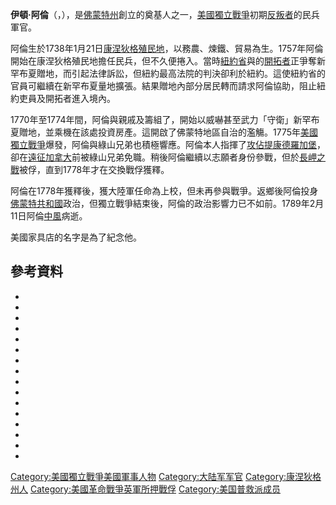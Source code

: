 {{NoteTA
|G1=Military
|G2=地名
}}
{{Infobox military person
|name=伊頓·阿倫<br/>Ethan Allen
|born = {{birth date|1738|1|21}}
|died = {{death date and age|1789|2|12|1738|1|21}}
|image=[[File:Fort_Ticonderoga_1775.jpg|300px]]
|caption=阿倫[[攻佔提康德羅加堡|攻佔提康德羅加堡]]時要求英軍投降油畫。
|placeofbirth=  {{flagicon|Kingdom of Great Britain|naval}} [[康涅狄格殖民地|康涅狄格殖民地]]{{link-en|利奇菲鎮| Litchfield, Connecticut}}
|placeofdeath=  [[File:Flag_of_the_Vermont_Republic.svg|22px]] [[佛蒙特共和国|佛蒙特共和国]][[伯靈頓_(佛蒙特州)|伯靈頓]]
|allegiance= {{flagicon|United Kingdom|1606}} [[大不列顛王國|英國]]<br/> {{flagicon|USA|1777}} [[美國|美國]] <br/> [[File:Flag_of_the_Vermont_Republic.svg|22px]] [[佛蒙特共和國|佛蒙特共和國]]
|branch= [[大陸軍|大陸軍]]<br/>佛蒙特共和國民兵
|serviceyears=1757年：康涅狄格殖民地民兵<br/>1770-1775年：{{link-en|綠山兄弟|Green Mountain Boys}}<br/>1778-1781：[[大陸軍|大陸軍]]<br/>1779-1780：佛蒙特共和國民兵
|rank=佛蒙特共和國：少將<br/>大陸軍：上校
|battles= [[美國獨立戰爭|美國獨立戰爭]]<br/>
*[[攻佔提康德羅加堡|攻佔提康德羅加堡]]
*[[長岬之戰|長岬之戰]]{{POW}}
}}

'''伊頓·阿倫'''（{{lang-en|'''Ethan Allen'''}}，{{bd|1738年|1月21日|1789年|2月12日}}），是[[佛蒙特州|佛蒙特州]]創立的奠基人之一，[[美國獨立戰爭|美國獨立戰爭]]初期[[爱国者_(美国革命)|反叛者]]的民兵軍官。

阿倫生於1738年1月21日[[康涅狄格殖民地|康涅狄格殖民地]]{{link-en|利奇菲鎮|Litchfield, Connecticut}}，以務農、煉鐵、貿易為生。1757年阿倫開始在康涅狄格殖民地擔任民兵，但不久便捲入{{link-en|新罕布夏贈地|New Hampshire Grants|新罕布夏贈地風波}}。當時[[紐約省|紐約省]]與{{link-en|新罕布夏省|Province of New Hampshire}}的[[開拓者|開拓者]]正爭奪新罕布夏贈地，而引起法律訴訟，但紐約最高法院的判決卻利於紐約。這使紐約省的官員可繼續在新罕布夏量地擴張。結果贈地內部分居民轉而請求阿倫協助，阻止紐約吏員及開拓者進入境內。

1770年至1774年間，阿倫與親戚{{link-en|利文伯·柏加|Remember Baker}}及{{link-en|西斯·華納|Seth Warner}}籌組了{{link-en|綠山兄弟|Green Mountain Boys}}，開始以威嚇甚至武力「守衛」新罕布夏贈地，並乘機在該處投資房產。這開啟了佛蒙特地區自治的濫觴。1775年[[美國獨立戰爭|美國獨立戰爭]]爆發，阿倫與綠山兄弟也積極響應。阿倫本人指揮了[[攻佔提康德羅加堡|攻佔提康德羅加堡]]，卻在[[遠征加拿大|遠征加拿大]]前被綠山兄弟免職。稍後阿倫繼續以志願者身份參戰，但於[[長岬之戰|長岬之戰]]被俘，直到1778年才在交換戰俘獲釋。

阿倫在1778年獲釋後，獲大陸軍任命為上校，但未再參與戰爭。返鄉後阿倫投身[[佛蒙特共和國|佛蒙特共和國]]政治，但獨立戰爭結束後，阿倫的政治影響力已不如前。1789年2月11日阿倫[[中風|中風]]病逝。

美國家具店{{le|伊莎艾倫|Ethan Allen (company)}}的名字是為了紀念他。

==參考資料==
{{Refbegin}}
*{{Cite book|authorlink=Michael A. Bellesiles|last=Bellesiles|first=Michael A|title=Revolutionary Outlaws: Ethan Allen and the Struggle for Independence on the Early American Frontier|url=https://archive.org/details/revolutionaryout00bell|location=Charlottesville|publisher=University Press of Virginia|year=1993|isbn=978-0-8139-1603-3|oclc=32287980|ref=Bellesiles}}
*{{Cite book|last=Boatner |first=Mark M|title=Encyclopedia of the American Revolution |url=https://archive.org/details/encyclopediaofam00boat |pages=[https://archive.org/details/encyclopediaofam00boat/page/17 17]–18|ref=Boatner|oclc=426061|publisher=D. McKay|location=New York|year=1966|isbn=0-8117-0578-1}}
*{{Cite book|url=http://books.google.com/?id=aTEOAAAAIAAJ&dq=ethan%20fanny%20allen&pg=PA279#v=onepage&q=ethan%20fanny%20allen|last=Brown|first=Charles|title=Ethan Allen: of Green mountain fame, a hero of the revolution|ref=Brown|publisher=M. A. Donohue|year=1902|oclc=4410200}}
*{{Cite book|url=http://books.google.com/?id=F_1UH2f2tqwC&dq=ethan%20fanny%20allen&pg=PA12#v=onepage&q=ethan%20fanny%20allen|ref=Goesbriand|last=De Goesbriand|first=Louis|title=Catholic memoirs of Vermont and New Hampshire|year=1886|publisher=Harvard University|location=Cambridge, Massachusetts|oclc=5210201}}
*{{Cite book|last=Hall|first=Henry|title=Ethan Allen: The Robin Hood of Vermont|location=New York|ref=Hall|year=1895|publisher=D. Appleton and Company|oclc=2553977|url=http://books.google.com/?id=2r5EAAAAIAAJ}}
*{{Cite book|last=Hemenway|first=Abby Maria (ed)|url=http://books.google.com/?id=xkEOAAAAIAAJ&dq=september%201780%20vermont%20congress&pg=PA941#v=onepage&q=september%201780%20vermont%20congress|title=Vermont Historical Gazetteer, Volume 2|year=1871|location=Burlington, VT|publisher=self-published|oclc=3851423}}
*{{Cite book|last=Holbrook|first=Stewart H|title=Ethan Allen|location=New York|publisher=[[Macmillan_Publishers|The MacMillan Company]]|year=1940|ref=Holbrook|oclc=975403|isbn=0-395-24908-2}}
*{{Cite book|last=Jellison|first=Charles A|title=Ethan Allen: Frontier Rebel|url=https://archive.org/details/ethanallenfronti0000jell_l5o5|location=Syracuse, NY|publisher=[[Syracuse_University_Press|Syracuse University Press]]|year=1969|ref=Jellison|isbn=0-8156-2141-8|oclc=28329}}
*{{Cite book|first=Gustave|last=Lanctot|authorlink=Gustave Lanctot|title=Canada and the American Revolution 1774–1783|publisher=[[Harvard_University_Press|Harvard University Press]]|year=1967|ref=Lanctot|oclc=70781264}}
*{{Cite book|title=William Tryon and the Course of Empire: a Life in British Imperial Service|url=https://archive.org/details/williamtryoncour0000unse|first=Paul David|last=Nelson|publisher=UNC Press|year=1990|isbn=978-0-8078-1917-3|ref=Nelson|location=Chapel Hill, NC|oclc=21079316}}
*{{Cite book|title=Our Struggle for the Fourteenth Colony: Canada, and the American Revolution, Volume 1|first=Justin Harvey|last=Smith|authorlink=Justin Harvey Smith|ref=Smith14I|publisher=G.P. Putnam's Sons|year=1907|url=http://books.google.com/?id=Ls9BAAAAIAAJ|oclc=259236}}
*{{Cite book|last=Randall|first=Willard Sterne|title=Benedict Arnold: Patriot and Traitor|url=https://archive.org/details/benedictarnoldpa00rand_0|year=1990|publisher=William Morrow|isbn=1-55710-034-9|ref=Randall|oclc=21163135}}
*{{Cite book|last=Randall|first=Williard Sterne|title=Ethan Allen: His Life and Times|url=https://archive.org/details/ethanallenhislif00rand|publisher=W. W. Norton|year=2011|isbn=978-0-393-07665-3|ref=Randall2011|oclc=}}
*{{Cite book|url=http://www.archive.org/stream/reportofcommitte00verm/reportofcommitte00verm_djvu.txt|author=Vermont Committee on Ethan Allen Monument|title=Report of the Committee Under the Act Providing for the Erection of a Monument Over the Grave of Ethan Allen (1858)|year=1858|location=Montpelier|publisher=E. P. Walton|ref=MonumentCommittee|oclc=7471852}}
*{{Cite book|title=Collections of the Vermont Historical Society, Volume 2|author=Vermont Historical Society|url=http://books.google.com/?id=nlgSAAAAYAAJ&dq=ethan%20allen%20haldimand%201780&pg=PA78#v=onepage&q=ethan%20allen%20haldimand%201780|location=Montpelier, VT|publisher=Vermont Historical Society|oclc=19358021|year=1871}}
*{{Cite web|url=http://www.ethanallenhomestead.org/|title=The Ethan Allen Homestead Museum|accessdate=2010-08-01|publisher=Ethan Allen Homestead Museum|ref=museum|archive-date=2010-01-11|archive-url=https://web.archive.org/web/20100111214059/http://www.ethanallenhomestead.org/|dead-url=no}}
{{Refend}}

{{Authority control}}
{{DEFAULTSORT:Allen, Ethan}}
[[Category:美國獨立戰爭美國軍事人物|Category:美國獨立戰爭美國軍事人物]]
[[Category:大陆军军官|Category:大陆军军官]]
[[Category:康涅狄格州人|Category:康涅狄格州人]]
[[Category:美國革命戰爭英軍所押戰俘|Category:美國革命戰爭英軍所押戰俘]]
[[Category:美国普救派成员|Category:美国普救派成员]]